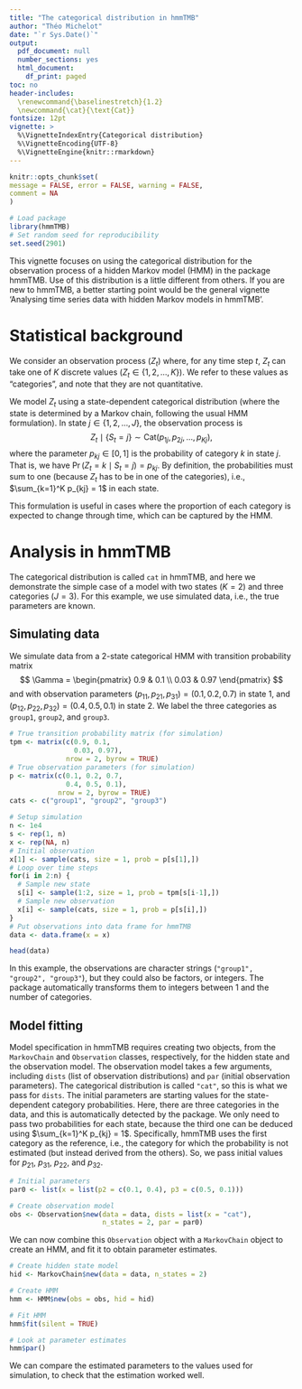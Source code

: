 ```yaml
---
title: "The categorical distribution in hmmTMB"
author: "Théo Michelot"
date: "`r Sys.Date()`"
output:
  pdf_document: null
  number_sections: yes
  html_document:
    df_print: paged
toc: no
header-includes: 
  \renewcommand{\baselinestretch}{1.2} 
  \newcommand{\cat}{\text{Cat}}
fontsize: 12pt
vignette: >
  %\VignetteIndexEntry{Categorical distribution}
  %\VignetteEncoding{UTF-8}
  %\VignetteEngine{knitr::rmarkdown}
---
```


```r
knitr::opts_chunk$set(
message = FALSE, error = FALSE, warning = FALSE,
comment = NA
)
```

```r
# Load package
library(hmmTMB)
# Set random seed for reproducibility
set.seed(2901)
```

This vignette focuses on using the categorical distribution for the observation process of a hidden Markov model (HMM) in the package hmmTMB. Use of this distribution is a little different from others. If you are new to hmmTMB, a better starting point would be the general vignette 'Analysing time series data with hidden Markov models in hmmTMB'.

# Statistical background

We consider an observation process $(Z_t)$ where, for any time step $t$, $Z_t$ can take one of $K$ discrete values ($Z_t \in \{ 1, 2, \dots, K\}$). We refer to these values as "categories", and note that they are not quantitative.

We model $Z_t$ using a state-dependent categorical distribution (where the state is determined by a Markov chain, following the usual HMM formulation). In state $j \in \{ 1, 2, \dots, J \}$, the observation process is
$$
Z_t \mid \{ S_t = j \} \sim \text{Cat}(p_{1j}, p_{2j}, \dots, p_{Kj}),
$$
where the parameter $p_{kj} \in [0, 1]$ is the probability of category $k$ in state $j$. That is, we have $\Pr(Z_t = k \mid S_t = j) = p_{kj}$. By definition, the probabilities must sum to one (because $Z_t$ has to be in one of the categories), i.e., $\sum_{k=1}^K p_{kj} = 1$ in each state.

This formulation is useful in cases where the proportion of each category is expected to change through time, which can be captured by the HMM.

# Analysis in hmmTMB

The categorical distribution is called `cat` in hmmTMB, and here we demonstrate the simple case of a model with two states ($K = 2$) and three categories ($J = 3$). For this example, we use simulated data, i.e., the true parameters are known.

## Simulating data 

We simulate data from a 2-state categorical HMM with transition probability matrix
$$
\Gamma =
\begin{pmatrix}
0.9 & 0.1 \\
0.03 & 0.97
\end{pmatrix}
$$
and with observation parameters $(p_{11}, p_{21}, p_{31}) = (0.1, 0.2, 0.7)$ in state 1, and $(p_{12}, p_{22}, p_{32}) = (0.4, 0.5, 0.1)$ in state 2. We label the three categories as `group1`, `group2`, and `group3`.

```r
# True transition probability matrix (for simulation)
tpm <- matrix(c(0.9, 0.1,
                0.03, 0.97),
              nrow = 2, byrow = TRUE)
# True observation parameters (for simulation)
p <- matrix(c(0.1, 0.2, 0.7,
              0.4, 0.5, 0.1),
            nrow = 2, byrow = TRUE)
cats <- c("group1", "group2", "group3")

# Setup simulation
n <- 1e4
s <- rep(1, n)
x <- rep(NA, n)
# Initial observation
x[1] <- sample(cats, size = 1, prob = p[s[1],])
# Loop over time steps
for(i in 2:n) {
  # Sample new state
  s[i] <- sample(1:2, size = 1, prob = tpm[s[i-1],])
  # Sample new observation
  x[i] <- sample(cats, size = 1, prob = p[s[i],])
}
# Put observations into data frame for hmmTMB
data <- data.frame(x = x)

head(data)
```

In this example, the observations are character strings (`"group1", "group2", "group3"`), but they could also be factors, or integers. The package automatically transforms them to integers between 1 and the number of categories.

## Model fitting

Model specification in hmmTMB requires creating two objects, from the `MarkovChain` and `Observation` classes, respectively, for the hidden state and the observation model. The observation model takes a few arguments, including `dists` (list of observation distributions) and `par` (initial observation parameters). The categorical distribution is called `"cat"`, so this is what we pass for `dists`. The initial parameters are starting values for the state-dependent category probabilities. Here, there are three categories in the data, and this is automatically detected by the package. We only need to pass two probabilities for each state, because the third one can be deduced using $\sum_{k=1}^K p_{kj} = 1$. Specifically, hmmTMB uses the first category as the reference, i.e., the category for which the probability is not estimated (but instead derived from the others). So, we pass initial values for $p_{21}$, $p_{31}$, $p_{22}$, and $p_{32}$.

```r
# Initial parameters
par0 <- list(x = list(p2 = c(0.1, 0.4), p3 = c(0.5, 0.1)))

# Create observation model
obs <- Observation$new(data = data, dists = list(x = "cat"), 
                       n_states = 2, par = par0)
```

We can now combine this `Observation` object with a `MarkovChain` object to create an HMM, and fit it to obtain parameter estimates.

```r
# Create hidden state model
hid <- MarkovChain$new(data = data, n_states = 2)

# Create HMM
hmm <- HMM$new(obs = obs, hid = hid)

# Fit HMM
hmm$fit(silent = TRUE)

# Look at parameter estimates
hmm$par()
```

We can compare the estimated parameters to the values used for simulation, to check that the estimation worked well. 